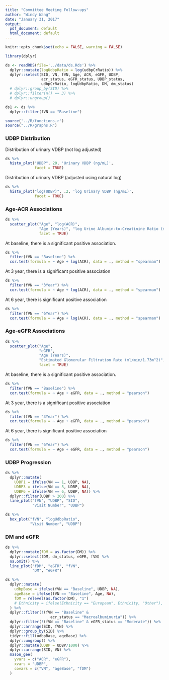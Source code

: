 ```yaml
---
title: "Committee Meeting Follow-ups"
author: "Windy Wang"
date: "January 31, 2017"
output:
  pdf_document: default
  html_document: default
---
```


```r
knitr::opts_chunk$set(echo = FALSE, warning = FALSE)

library(dplyr)

ds <- readRDS(file='../data/ds.Rds') %>% 
  dplyr::mutate(logUdbpRatio = log(udbpCrRatio)) %>% 
  dplyr::select(SID, VN, fVN, Age, ACR, eGFR, UDBP,
                acr_status, eGFR_status, UDBP_status, 
                udbpCrRatio, logUdbpRatio, DM, dm_status)
  # dplyr::group_by(SID) %>% 
  # dplyr::filter(n() == 3) %>% 
  # dplyr::ungroup()

ds1 <- ds %>% 
  dplyr::filter(fVN == "Baseline")

source('../R/functions.r')
source("../R/graphs.R")
```

### UDBP Distribution

Distribution of urinary VDBP (not log adjusted)

```r
ds %>%
  histo_plot("UDBP", 20, 'Urinary VDBP (ng/mL)',
             facet = TRUE)
```

Distribution of urinary VDBP (adjusted using natural log)
 
```r
ds %>%
  histo_plot("log(UDBP)", .2, 'log Urinary VDBP (ng/mL)',
             facet = TRUE)
```

### Age-ACR Associations

```r
ds %>%
  scatter_plot("Age", "log(ACR)",
               "Age (Years)", "log Urine Albumin-to-Creatinine Ratio (mg/mmol)",
               facet = TRUE)
```

At baseline, there is a significant positive association.
```r
ds %>%
  filter(fVN == "Baseline") %>%
  cor.test(formula = ~ Age + log(ACR), data = ., method = "spearman")
```

At 3 year, there is a significant positive association
```r
ds %>%
  filter(fVN == "3Year") %>%
  cor.test(formula = ~ Age + log(ACR), data = ., method = "spearman")
```
At 6 year, there is significant positive association
```r
ds %>%
  filter(fVN == "6Year") %>%
  cor.test(formula = ~ Age + log(ACR), data = ., method = "spearman")
```

### Age-eGFR Associations

```r
ds %>%
  scatter_plot("Age",
               "eGFR",
               "Age (Years)",
               "Estimated Glomerular Filtration Rate (ml/min/1.73m^2)",
               facet = TRUE)
```

At baseline, there is a significant positive association.
```r
ds %>%
  filter(fVN == "Baseline") %>%
  cor.test(formula = ~ Age + eGFR, data = ., method = "pearson")
```

At 3 year, there is a significant positive association
```r
ds %>%
  filter(fVN == "3Year") %>%
  cor.test(formula = ~ Age + eGFR, data = ., method = "pearson")
```
At 6 year, there is significant positive association
```r
ds %>%
  filter(fVN == "6Year") %>%
  cor.test(formula = ~ Age + eGFR, data = ., method = "pearson")
```

### UDBP Progression
```r
ds %>% 
  dplyr::mutate(
    UDBP1 = ifelse(VN == 1, UDBP, NA),
    UDBP3 = ifelse(VN == 3, UDBP, NA),
    UDBP6 = ifelse(VN == 6, UDBP, NA)) %>% 
  dplyr::filter(UDBP > 200) %>%
  line_plot("fVN", "UDBP", "SID",
            "Visit Number", "UDBP")
```
```r
ds %>% 
  box_plot("fVN", "logUdbpRatio",
           "Visit Number", "UDBP")
```

### DM and eGFR
```r
ds %>% 
  dplyr::mutate(fDM = as.factor(DM)) %>% 
  dplyr::select(fDM, dm_status, eGFR, fVN) %>% 
  na.omit() %>% 
  line_plot("fDM", "eGFR", "fVN",
            "DM", "eGFR")
```


```r
ds %>%
  dplyr::mutate(
    udbpBase = ifelse(fVN == "Baseline", UDBP, NA),
    ageBase = ifelse(fVN == "Baseline", Age, NA),
    fDM = relevel(as.factor(DM), "1")
    # Ethnicity = ifelse(Ethnicity == "European", Ethnicity, "Other"),
  ) %>%
  dplyr::filter(!(fVN == "Baseline" &
                    acr_status == "Macroalbuminuria")) %>%
  dplyr::filter(!(fVN == "Baseline" & eGFR_status == "Moderate")) %>%
  dplyr::arrange(SID, fVN) %>%
  dplyr::group_by(SID) %>%
  tidyr::fill(udbpBase, ageBase) %>%
  dplyr::ungroup() %>%
  dplyr::mutate(UDBP = UDBP/1000) %>%
  dplyr::arrange(SID, VN) %>%
  mason_gee(
    yvars = c("ACR", "eGFR"),
    xvars = "UDBP",
    covars = c("VN", "ageBase", "fDM")
  )
```

